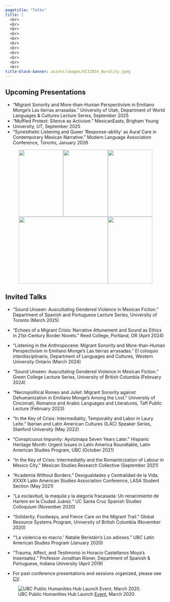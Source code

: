 ```yaml
---
pagetitle: "Talks" 
title: |
  <br>
  <br>
  <br>
  <br>
  <br>
  <br>
  <br>
  <br>
  <br>
  <br>
  <br>
title-block-banner: assets/images/UCI2024_Aurality.jpeg
---
```


## Upcoming Presentations
* “Migrant Sonority and More-than-Human Perspectivism in Emiliano Monge’s Las
tierras arrasadas.” University of Utah, Department of World Languages & Cultures
Lecture Series, September 2025
* “Muffled Protest: Silence as Activism.” MexicanEasts, Brigham Young
* University, UT, September 2025
* “Synesthetic Listening and Queer ‘Response-ability’ as Aural Care in
Contemporary Mexican Narrative.” Modern Language Association Conference,
Toronto, January 2026



::: {.column-page-left}
::: {style="text-align: center;"}
![](assets/images/Talks_Stanford2022.png){width=140 height=210}![](assets/images/Talks_UCinn_Necropolitical-R&J.jpg){width=140 height=210}![](assets/images/Talks_UCSC_Alegoria-fracasada.jpg){width=140 height=210}![](assets/images/Talks_LAS-Ayotzinapa2021-orig.png){width=280 height=210}![](assets/images/Talks_MSRC_Job-Market.png){width=140 height=210}
:::
:::

## Invited Talks
* “Sound Unseen: Auscultating Gendered Violence in Mexican Fiction.” Department
of Spanish and Portuguese Lecture Series, University of Toronto (March 2025)
* “Echoes of a Migrant Crisis: Narrative Attunement and Sound as Ethics in 21st-Century Border Novels.” Reed College, Portland, OR (April 2024)
* “Listening in the Anthropocene: Migrant Sonority and More-than-Human Perspectivism in Emiliano Monge’s Las tierras arrasadas.” El coloquio interdisciplinario, Department of Languages and Cultures, Western University Ontario (March 2024)
* “Sound Unseen: Auscultating Gendered Violence in Mexican Fiction.” Green College Lecture Series, University of British Columbia (February 2024)
* “Necropolitical Romeo and Juliet: Migrant Sonority against Dehumanization in Emiliano Monge’s Among the Lost.” University of Cincinnati, Romance and Arabic Languages and Literatures, Taft Public Lecture (February 2023)
* "In the Key of Crisis: Intermediality, Temporality and Labor in Laury Leite." Iberian and Latin American Cultures (ILAC) Speaker Series, Stanford University (May 2022)
* “Conspicuous Impunity: Ayotzinapa Seven Years Later.” Hispanic Heritage Month: Urgent Issues in Latin America Roundtable, Latin American Studies Program, UBC (October 2021)
* “In the Key of Crisis: Intermediality and the Romanticization of Labour in Mexico City.” Mexican Studies Research Collective (September 2021)
* “Academia Without Borders.” Desigualdades y Centralidad de la Vida, XXXIX Latin American Studies Association Conference, LASA Student Section (May 2021)
* "La esclavitud, la maquila y la alegoría fracasada: Un renacimiento de Harlem en la Ciudad Juárez.” UC Santa Cruz Spanish Studies Colloquium (November 2020)
* “Solidarity, Foodways, and Fierce Care on the Migrant Trail.” Global Resource Systems Program, University of British Columbia (November 2020)
* “‘La violencia es macro:’ Natalie Beristáin’s Los adioses.” UBC Latin American Studies Program (January 2020)
* “Trauma, Affect, and Testimonio in Horacio Castellanos Moya’s Insensatez.” Professor Jonathan Risner, Department of Spanish & Portuguese, Indiana University (April 2019)


* For past conference presentations and sessions organized, please see [CV](/assets/research/CV_TamaraMitchell.pdf).


::: {.column-page-left}

![UBC Public Humanities Hub Launch [Event](https://www.arts.ubc.ca/news/ubc-public-humanities-hub-launches-to-help-scholars-share-expertise-on-urgent-societal-issues/), March 2020.](assets/images/PHHLuncheon_March2020.jpg)

:::
